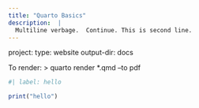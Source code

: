 ```yaml
---
title: "Quarto Basics"
description:  |
  Multiline verbage.  Continue. This is second line.
---
```

project:
  type: website
  output-dir: docs

To render:	> quarto render *.qmd  --to pdf

```r
#| label: hello 

print("hello")
```
